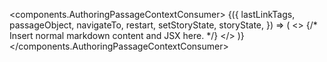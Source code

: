 
<components.AuthoringPassageContextConsumer>
{({
  lastLinkTags,
  passageObject,
  navigateTo,
  restart,
  setStoryState,
  storyState,
}) => (
<>
{/* Insert normal markdown content and JSX here. */}
</>
)}
</components.AuthoringPassageContextConsumer>
